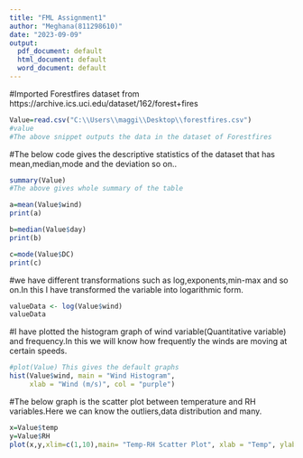 ---
title: "FML Assignment1"
author: "Meghana(811298610)"
date: "2023-09-09"
output:
  pdf_document: default
  html_document: default
  word_document: default
---

#Imported Forestfires dataset from https://archive.ics.uci.edu/dataset/162/forest+fires

```{r}

Value=read.csv("C:\\Users\\maggi\\Desktop\\forestfires.csv")
#value
#The above snippet outputs the data in the dataset of Forestfires

```

#The below code gives the descriptive statistics of the dataset that has mean,median,mode and the deviation so on..

```{r}
summary(Value)
#The above gives whole summary of the table

a=mean(Value$wind)
print(a)

b=median(Value$day)
print(b)

c=mode(Value$DC)
print(c)
```

#we have different transformations such as log,exponents,min-max and so on.In this I have transformed the variable into logarithmic form.

```{r}
valueData <- log(Value$wind)
valueData
```

#I have plotted the histogram graph of wind variable(Quantitative variable) and frequency.In this we will know how frequently the winds are moving at certain speeds.

```{r}
#plot(Value) This gives the default graphs
hist(Value$wind, main = "Wind Histogram",
     xlab = "Wind (m/s)", col = "purple")
```

#The below graph is the scatter plot between temperature and RH variables.Here we can know the outliers,data distribution and many.
```{r}

x=Value$temp
y=Value$RH
plot(x,y,xlim=c(1,10),main= "Temp-RH Scatter Plot", xlab = "Temp", ylab= "RH")

```
